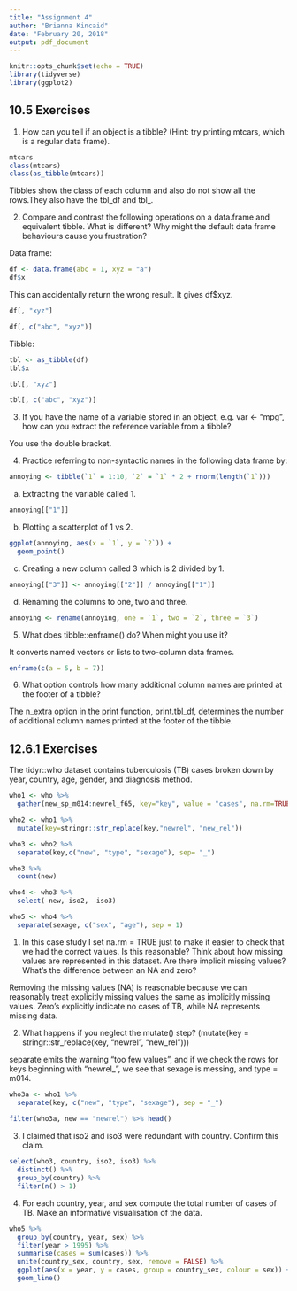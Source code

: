 ```yaml
---
title: "Assignment 4"
author: "Brianna Kincaid"
date: "February 20, 2018"
output: pdf_document
---
```


```r
knitr::opts_chunk$set(echo = TRUE)
library(tidyverse)
library(ggplot2)
```

## 10.5 Exercises 

1. How can you tell if an object is a tibble? (Hint: try printing mtcars, which is a regular data frame).

```r
mtcars
class(mtcars)
class(as_tibble(mtcars))
```

Tibbles show the class of each column and also do not show all the rows.They also have the tbl_df and tbl_.

2. Compare and contrast the following operations on a data.frame and equivalent tibble. What is different? Why might the default data frame behaviours cause you frustration?

Data frame:
```r
df <- data.frame(abc = 1, xyz = "a")
df$x
```
This can accidentally return the wrong result. It gives df$xyz.

```r
df[, "xyz"]
```

```r
df[, c("abc", "xyz")]
```

Tibble:
```r
tbl <- as_tibble(df)
tbl$x
```

```r
tbl[, "xyz"]
```

```r
tbl[, c("abc", "xyz")]
```

3. If you have the name of a variable stored in an object, e.g. var <- "mpg", how can you extract the reference variable from a tibble?

You use the double bracket. 

4. Practice referring to non-syntactic names in the following data frame by:

```r
annoying <- tibble(`1` = 1:10, `2` = `1` * 2 + rnorm(length(`1`)))
```

  (a) Extracting the variable called 1.
  
```r
annoying[["1"]]
```

  (b) Plotting a scatterplot of 1 vs 2.

```r
ggplot(annoying, aes(x = `1`, y = `2`)) +
  geom_point()
```
  
  (c) Creating a new column called 3 which is 2 divided by 1.

```r
annoying[["3"]] <- annoying[["2"]] / annoying[["1"]]
```

  (d) Renaming the columns to one, two and three.
  
```r
annoying <- rename(annoying, one = `1`, two = `2`, three = `3`)
```

5. What does tibble::enframe() do? When might you use it?

It converts named vectors or lists to two-column data frames.

```r
enframe(c(a = 5, b = 7))
```

6. What option controls how many additional column names are printed at the footer of a tibble?

The n_extra option in the print function, print.tbl_df, determines the number of additional column names printed at the footer of the tibble. 

## 12.6.1 Exercises 

The tidyr::who dataset contains tuberculosis (TB) cases broken down by year, country, age, gender, and diagnosis method.

```r
who1 <- who %>%
  gather(new_sp_m014:newrel_f65, key="key", value = "cases", na.rm=TRUE)

who2 <- who1 %>%
  mutate(key=stringr::str_replace(key,"newrel", "new_rel"))

who3 <- who2 %>%
  separate(key,c("new", "type", "sexage"), sep= "_")

who3 %>% 
  count(new)

who4 <- who3 %>%
  select(-new,-iso2, -iso3)

who5 <- who4 %>%
  separate(sexage, c("sex", "age"), sep = 1)
```

1. In this case study I set na.rm = TRUE just to make it easier to check that we had the correct values. Is this reasonable? Think about how missing values are represented in this dataset. Are there implicit missing values? What’s the difference between an NA and zero?

Removing the missing values (NA) is reasonable because we can reasonably treat explicitly missing values the same as implicitly missing values. Zero's explicitly indicate no cases of TB, while NA represents missing data. 

2. What happens if you neglect the mutate() step? (mutate(key = stringr::str_replace(key, "newrel", "new_rel")))

separate emits the warning “too few values”, and if we check the rows for keys beginning with "newrel_", we see that sexage is messing, and type = m014.

```r
who3a <- who1 %>%
  separate(key, c("new", "type", "sexage"), sep = "_")
  
filter(who3a, new == "newrel") %>% head()
```

3. I claimed that iso2 and iso3 were redundant with country. Confirm this claim.

```r
select(who3, country, iso2, iso3) %>%
  distinct() %>%
  group_by(country) %>%
  filter(n() > 1)
```

4. For each country, year, and sex compute the total number of cases of TB. Make an informative visualisation of the data.

```r
who5 %>%
  group_by(country, year, sex) %>%
  filter(year > 1995) %>%
  summarise(cases = sum(cases)) %>%
  unite(country_sex, country, sex, remove = FALSE) %>%
  ggplot(aes(x = year, y = cases, group = country_sex, colour = sex)) +
  geom_line()
```